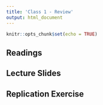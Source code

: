 ```yaml
---
title: 'Class 1 - Review'
output: html_document
---
```


```r
knitr::opts_chunk$set(echo = TRUE)
```

## Readings

## Lecture Slides

## Replication Exercise

